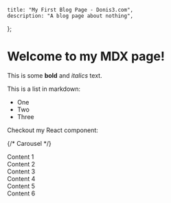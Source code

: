 	title: "My First Blog Page - Donis3.com",
	description: "A blog page about nothing",
};

# Welcome to my MDX page!

This is some **bold** and _italics_ text.

This is a list in markdown:

-   One
-   Two
-   Three

Checkout my React component:

{/* Carousel */}

<Carousel buttonTheme="dark">
	<div className="w-32 bg-white p-4">Content 1</div>
	<div className="w-32 bg-white p-4">Content 2</div>
	<div className="w-32 bg-white p-4">Content 3</div>
	<div className="w-32 bg-white p-4">Content 4</div>
	<div className="w-32 bg-white p-4">Content 5</div>
	<div className="w-32 bg-white p-4">Content 6</div>
</Carousel>
